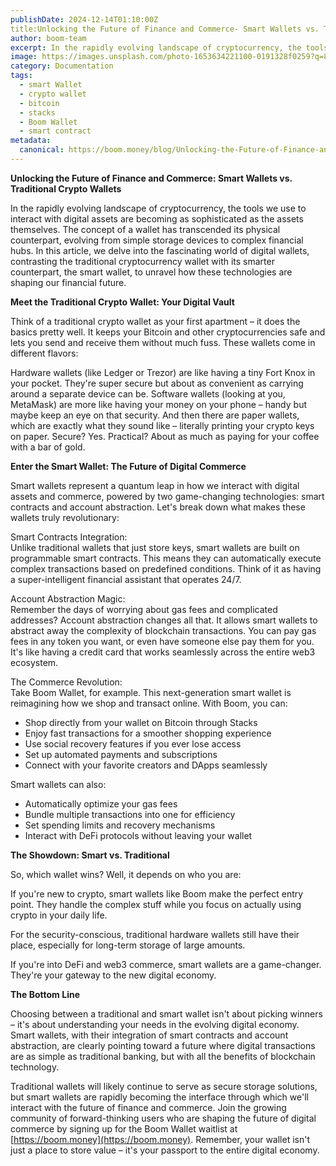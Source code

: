 ```yaml
---
publishDate: 2024-12-14T01:10:00Z
title:Unlocking the Future of Finance and Commerce- Smart Wallets vs. Traditional Crypto Wallets
author: boom-team
excerpt: In the rapidly evolving landscape of cryptocurrency, the tools we use to interact with digital assets are becoming as sophisticated as the assets themselves. The concept of a wallet has transcended its physical counterpart, evolving from simple storage devices to complex financial hubs. In this article, we delve into the fascinating world of digital wallets, contrasting the traditional cryptocurrency wallet with its smarter counterpart, the smart wallet, to unravel how these technologies are shaping our financial future.
image: https://images.unsplash.com/photo-1653634221100-0191328f0259?q=80&w=2070&auto=format&fit=crop&ixlib=rb-4.0.3&ixid=M3wxMjA3fDB8MHxwaG90by1wYWdlfHx8fGVufDB8fHx8fA%3D%3D
category: Documentation
tags:
  - smart Wallet
  - crypto wallet
  - bitcoin
  - stacks
  - Boom Wallet
  - smart contract
metadata:
  canonical: https://boom.money/blog/Unlocking-the-Future-of-Finance-and-Commerce-Smart-Wallets-vs-Traditional-Crypto-Wallets
---
```



**Unlocking the Future of Finance and Commerce: Smart Wallets vs. Traditional Crypto Wallets**

In the rapidly evolving landscape of cryptocurrency, the tools we use to interact with digital assets are becoming as sophisticated as the assets themselves. The concept of a wallet has transcended its physical counterpart, evolving from simple storage devices to complex financial hubs. In this article, we delve into the fascinating world of digital wallets, contrasting the traditional cryptocurrency wallet with its smarter counterpart, the smart wallet, to unravel how these technologies are shaping our financial future.

**Meet the Traditional Crypto Wallet: Your Digital Vault**

Think of a traditional crypto wallet as your first apartment – it does the basics pretty well. It keeps your Bitcoin and other cryptocurrencies safe and lets you send and receive them without much fuss. These wallets come in different flavors:

Hardware wallets (like Ledger or Trezor) are like having a tiny Fort Knox in your pocket. They're super secure but about as convenient as carrying around a separate device can be. Software wallets (looking at you, MetaMask) are more like having your money on your phone – handy but maybe keep an eye on that security. And then there are paper wallets, which are exactly what they sound like – literally printing your crypto keys on paper. Secure? Yes. Practical? About as much as paying for your coffee with a bar of gold.

**Enter the Smart Wallet: The Future of Digital Commerce**

Smart wallets represent a quantum leap in how we interact with digital assets and commerce, powered by two game-changing technologies: smart contracts and account abstraction. Let's break down what makes these wallets truly revolutionary:

Smart Contracts Integration:  
Unlike traditional wallets that just store keys, smart wallets are built on programmable smart contracts. This means they can automatically execute complex transactions based on predefined conditions. Think of it as having a super-intelligent financial assistant that operates 24/7.

Account Abstraction Magic:  
Remember the days of worrying about gas fees and complicated addresses? Account abstraction changes all that. It allows smart wallets to abstract away the complexity of blockchain transactions. You can pay gas fees in any token you want, or even have someone else pay them for you. It's like having a credit card that works seamlessly across the entire web3 ecosystem.

The Commerce Revolution:  
Take Boom Wallet, for example. This next-generation smart wallet is reimagining how we shop and transact online. With Boom, you can:  
- Shop directly from your wallet on Bitcoin through Stacks  
- Enjoy fast transactions for a smoother shopping experience  
- Use social recovery features if you ever lose access  
- Set up automated payments and subscriptions  
- Connect with your favorite creators and DApps seamlessly

Smart wallets can also:  
- Automatically optimize your gas fees  
- Bundle multiple transactions into one for efficiency  
- Set spending limits and recovery mechanisms  
- Interact with DeFi protocols without leaving your wallet

**The Showdown: Smart vs. Traditional**

So, which wallet wins? Well, it depends on who you are:

If you're new to crypto, smart wallets like Boom make the perfect entry point. They handle the complex stuff while you focus on actually using crypto in your daily life.

For the security-conscious, traditional hardware wallets still have their place, especially for long-term storage of large amounts.

If you're into DeFi and web3 commerce, smart wallets are a game-changer. They're your gateway to the new digital economy.

**The Bottom Line**

Choosing between a traditional and smart wallet isn't about picking winners – it's about understanding your needs in the evolving digital economy. Smart wallets, with their integration of smart contracts and account abstraction, are clearly pointing toward a future where digital transactions are as simple as traditional banking, but with all the benefits of blockchain technology.

Traditional wallets will likely continue to serve as secure storage solutions, but smart wallets are rapidly becoming the interface through which we'll interact with the future of finance and commerce. Join the growing community of forward-thinking users who are shaping the future of digital commerce by signing up for the Boom Wallet waitlist at [https://boom.money](https://boom.money). Remember, your wallet isn't just a place to store value – it's your passport to the entire digital economy. 

